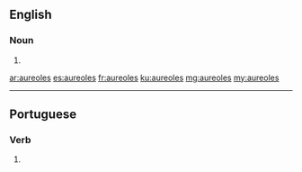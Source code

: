 ==English==

===Noun===
{{head|en|plural}}

# {{plural of|aureole|lang=en}}

[[ar:aureoles]]
[[es:aureoles]]
[[fr:aureoles]]
[[ku:aureoles]]
[[mg:aureoles]]
[[my:aureoles]]

----
==Portuguese==

===Verb===
{{pt-verb-form}}
# {{pt-verb-form-of|aureolar}}
{{rfc-auto}}